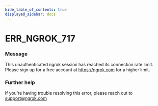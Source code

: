 ```yaml
---
hide_table_of_contents: true
displayed_sidebar: docs
---
```



# ERR_NGROK_717

### Message

This unauthenticated ngrok session has reached its connection rate limit. Please sign up for a free account at https://ngrok.com for a higher limit.

<ErrorDetails error="err_ngrok_717" />

### Further help

If you're having trouble resolving this error, please reach out to [support@ngrok.com](mailto:support@ngrok.com?subject=Help%20with%20ERR_NGROK_717)

